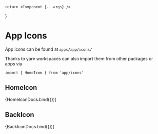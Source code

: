 
<Meta title="App / Icons" />

    return <Component {...args} />
}

# App Icons

App icons can be found at `apps/app/icons/`

Thanks to yarn workspaces can also import them from other packages or apps via

`import { HomeIcon } from 'app/icons'`

## HomeIcon


<Canvas>
    <Story
        name="HomeIcon"
        args={{ fill: "#000000" }}
        argTypes={{
            fill: { control: { type: 'color' } }
        }}
    >
        {HomeIconDocs.bind({})}
    </Story>
</Canvas>

<ArgsTable story="HomeIcon" />

## BackIcon


<Canvas>
    <Story
        name="BackIcon"
        args={{ fill: "#000000" }}
        argTypes={{
            fill: { control: { type: 'color' } }
        }}
    >
        {BackIconDocs.bind({})}
    </Story>
</Canvas>

<ArgsTable story="BackIcon" />

